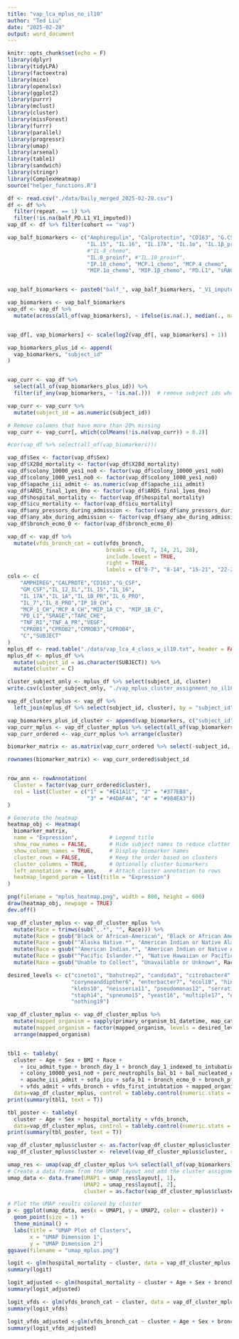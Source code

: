 ```yaml
---
title: "vap_lca_mplus_no_il10"
author: "Ted Liu"
date: "2025-02-28"
output: word_document
---
```


```r
knitr::opts_chunk$set(echo = F)
library(dplyr)
library(tidyLPA)
library(factoextra)
library(mice)
library(openxlsx)
library(ggplot2)
library(purrr)
library(mclust)
library(cluster)
library(missForest)
library(furrr)
library(parallel)
library(progressr)
library(umap)
library(arsenal)
library(table1)
library(sandwich)
library(stringr)
library(ComplexHeatmap)
source("helper_functions.R")
```

```r

df <- read.csv("./data/Daily_merged_2025-02-28.csv")
df <- df %>% 
  filter(repeat. == 1) %>%
  filter(!is.na(balf_PD.L1_V1_imputed)) 
vap_df <- df %>% filter(cohort == "vap")

vap_balf_biomarkers <- c("Amphiregulin", "Calprotectin", "CD163", "G.CSF", "GM.CSF", "IL.12.IL.23p40",
                         "IL.15", "IL.16", "IL.17A", "IL.1α", "IL.1β_proinf", "IL.6_proinf", "IL.7",
                         #"IL-8_chemo",
                         "IL.8_proinf", #"IL.10_proinf", 
                         "IP.10_chemo", "MCP.1_chemo", "MCP.4_chemo",
                         "MIP.1α_chemo", "MIP.1β_chemo", "PD.L1", "sRAGE", "TARC_chemo", "TNF.RI", "TNF.α_proinf", "VEGF")


vap_balf_biomarkers <- paste0("balf_", vap_balf_biomarkers, "_V1_imputed")

vap_biomarkers <- vap_balf_biomarkers
vap_df <- vap_df %>%
  mutate(across(all_of(vap_biomarkers), ~ ifelse(is.na(.), median(., na.rm = TRUE), .)))


vap_df[, vap_biomarkers] <- scale(log2(vap_df[, vap_biomarkers] + 1))

vap_biomarkers_plus_id <- append(
  vap_biomarkers, "subject_id"
)


vap_curr <- vap_df %>%
  select(all_of(vap_biomarkers_plus_id)) %>%
  filter(if_any(vap_biomarkers, ~ !is.na(.)))  # remove subject ids who have all null

vap_curr <- vap_curr %>%
  mutate(subject_id = as.numeric(subject_id))

# Remove columns that have more than 20% missing
vap_curr <- vap_curr[, which(colMeans(!is.na(vap_curr)) > 0.2)]

#cor(vap_df %>% select(all_of(vap_biomarkers)))

vap_df$Sex <- factor(vap_df$Sex)
vap_df$X28d_mortality <- factor(vap_df$X28d_mortality)
vap_df$colony_10000_yes1_no0 <- factor(vap_df$colony_10000_yes1_no0)
vap_df$colony_1000_yes1_no0 <- factor(vap_df$colony_1000_yes1_no0)
vap_df$apache_iii_admit <- as.numeric(vap_df$apache_iii_admit)
vap_df$ARDS_final_1yes_0no <- factor(vap_df$ARDS_final_1yes_0no)
vap_df$hospital_mortality <- factor(vap_df$hospital_mortality)
vap_df$icu_mortality <- factor(vap_df$icu_mortality)
vap_df$any_pressors_during_admission <- factor(vap_df$any_pressors_during_admission)
vap_df$any_abx_during_admission <- factor(vap_df$any_abx_during_admission)
vap_df$bronch_ecmo_0 <- factor(vap_df$bronch_ecmo_0)

vap_df <- vap_df %>%
  mutate(vfds_bronch_cat = cut(vfds_bronch,
                               breaks = c(0, 7, 14, 21, 28),
                               include.lowest = TRUE,
                               right = TRUE,
                               labels = c("0-7", "8-14", "15-21", "22-28")))
cols <- c(
    "AMPHIREG","CALPROTE","CD163","G_CSF",
    "GM_CSF","IL_12_IL","IL_15","IL_16",
    "IL_17A","IL_1A","IL_1B_PR","IL_6_PRO",
    "IL_7","IL_8_PRO","IP_10_CH",
    "MCP_1_CH","MCP_4_CH","MIP_1A_C", "MIP_1B_C",
    "PD_L1","SRAGE","TARC_CHE",
    "TNF_RI","TNF_A_PR","VEGF",
    "CPROB1","CPROB2","CPROB3","CPROB4",
    "C","SUBJECT"
)
mplus_df <- read.table("./data/vap_lca_4_class_w_il10.txt", header = FALSE, col.names = cols)
mplus_df <- mplus_df %>%
  mutate(subject_id = as.character(SUBJECT)) %>%
  mutate(cluster = C)

cluster_subject_only <- mplus_df %>% select(subject_id, cluster)
write.csv(cluster_subject_only, "./vap_mplus_cluster_assignment_no_il10.csv")

vap_df_cluster_mplus <- vap_df %>%
  left_join(mplus_df %>% select(subject_id, cluster), by = "subject_id")


```

```r
vap_biomarkers_plus_id_cluster <- append(vap_biomarkers, c("subject_id", "cluster"))
vap_curr_mplus <- vap_df_cluster_mplus %>% select(all_of(vap_biomarkers_plus_id_cluster))
vap_curr_ordered <- vap_curr_mplus %>% arrange(cluster)

biomarker_matrix <- as.matrix(vap_curr_ordered %>% select(-subject_id, -cluster))

rownames(biomarker_matrix) <- vap_curr_ordered$subject_id


row_ann <- rowAnnotation(
  Cluster = factor(vap_curr_ordered$cluster),
  col = list(Cluster = c("1" = "#E41A1C", "2" = "#377EB8",
                         "3" = "#4DAF4A", "4" = "#984EA3"))
)

# Generate the heatmap
heatmap_obj <- Heatmap(
  biomarker_matrix,
  name = "Expression",          # Legend title
  show_row_names = FALSE,       # Hide subject names to reduce clutter
  show_column_names = TRUE,     # Display biomarker names
  cluster_rows = FALSE,         # Keep the order based on clusters
  cluster_columns = TRUE,       # Optionally cluster biomarkers
  left_annotation = row_ann,    # Attach cluster annotation to rows
  heatmap_legend_param = list(title = "Expression")
)

png(filename = "mplus_heatmap.png", width = 800, height = 600)
draw(heatmap_obj, newpage = TRUE)
dev.off()

```


```r

vap_df_cluster_mplus <- vap_df_cluster_mplus %>%
  mutate(Race = trimws(sub(",.*", "", Race))) %>%
  mutate(Race = gsub("Black or African-American", "Black or African American", Race)) %>%
  mutate(Race = gsub("^Alaska Native.*", "American Indian or Native Alaskan", Race)) %>%
  mutate(Race = gsub("^American Indian.*", "American Indian or Native Alaskan", Race)) %>%
  mutate(Race = gsub("^Pacific Islander.*", "Native Hawaiian or Pacific Islander", Race)) %>%
  mutate(Race = gsub("Unable to Collect", "Unavailable or Unknown", Race))

desired_levels <- c("cineto1", "bahstrep2", "candida3", "citrobacter4", "oralflora5",
                    "coryneanddipther6", "enterbacter7", "ecoli8", "hinflu9",
                    "klebs10", "neisseria11", "pseudomonas12", "serratia13",
                    "staph14", "spneumo15", "yeast16", "multiple17", "other18",
                    "nothing19")

vap_df_cluster_mplus <- vap_df_cluster_mplus %>%
  mutate(mapped_organism = sapply(primary_organism_b1_datetime, map_category)) %>%
  mutate(mapped_organism = factor(mapped_organism, levels = desired_levels)) %>%
  arrange(mapped_organism)


tbl1 <- tableby(
  cluster ~ Age + Sex + BMI + Race + 
    + icu_admit_type + bronch_day_1 + bronch_day_1_indexed_to_intubation + X28d_mortality + colony_1000_yes1_no0
    + colony_10000_yes1_no0 + perc_neutrophils_bal_b1 + bal_nucleated_cells_b1 + X28d_mortality + hospital_mortality + icu_mortality
    + apache_iii_admit + sofa_icu + sofa_b1 + bronch_ecmo_0 + bronch_pf_8am_calculated_0 + bronch_sf_8am_calculated_0 + bronch_oi_8am_calculated_0 
    + vfds_admit + vfds_bronch + vfds_first_intubtation + mapped_organism, 
  data=vap_df_cluster_mplus, control = tableby.control(numeric.stats = c("median", "q1q3"), test = FALSE))
print(summary(tbl1, text = T))

tbl_poster <- tableby(
  cluster ~ Age + Sex + hospital_mortality + vfds_bronch,
  data=vap_df_cluster_mplus, control = tableby.control(numeric.stats = c("median", "q1q3"), test = FALSE))
print(summary(tbl_poster, text = T))

vap_df_cluster_mplus$cluster <- as.factor(vap_df_cluster_mplus$cluster)
vap_df_cluster_mplus$cluster <- relevel(vap_df_cluster_mplus$cluster, ref = 2)

```

```r
umap_res <- umap(vap_df_cluster_mplus %>% select(all_of(vap_biomarkers)))
# Create a data frame from the UMAP layout and add the cluster assignments
umap_data <- data.frame(UMAP1 = umap_res$layout[, 1],
                        UMAP2 = umap_res$layout[, 2],
                        cluster = as.factor(vap_df_cluster_mplus$cluster))

# Plot the UMAP results colored by cluster
p <- ggplot(umap_data, aes(x = UMAP1, y = UMAP2, color = cluster)) +
  geom_point(size = 1) +
  theme_minimal() +
  labs(title = "UMAP Plot of Clusters",
       x = "UMAP Dimension 1",
       y = "UMAP Dimension 2")
ggsave(filename = "umap_mplus.png")

```


```r

logit <- glm(hospital_mortality ~ cluster, data = vap_df_cluster_mplus, family = "binomial")
summary(logit)

logit_adjusted <- glm(hospital_mortality ~ cluster + Age + Sex + bronch_day_1_indexed_to_intubation, data = vap_df_cluster_mplus, family = "binomial")
summary(logit_adjusted)

logit_vfds <- glm(vfds_bronch_cat ~ cluster, data = vap_df_cluster_mplus, family = "binomial")
summary(logit_vfds)

logit_vfds_adjusted <-glm(vfds_bronch_cat ~ cluster + Age + Sex + bronch_day_1_indexed_to_intubation, data = vap_df_cluster_mplus, family = "binomial")
summary(logit_vfds_adjusted)

```

